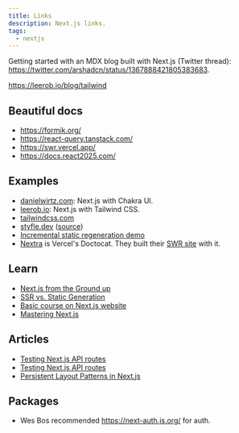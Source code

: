 ```yaml
---
title: Links
description: Next.js links.
tags:
  - nextjs
---
```


Getting started with an MDX blog built with Next.js (Twitter thread):
https://twitter.com/arshadcn/status/1367888421805383683.

https://leerob.io/blog/tailwind

## Beautiful docs

- https://formik.org/
- https://react-query.tanstack.com/
- https://swr.vercel.app/
- https://docs.react2025.com/

## Examples

- [danielwirtz.com](https://danielwirtz.com/): Next.js with Chakra UI.
- [leerob.io](https://leerob.io/): Next.js with Tailwind CSS.
- [tailwindcss.com](https://tailwindcss.com/)
- [styfle.dev](https://styfle.dev/)
  ([source](https://github.com/styfle/styfle.dev))
- [Incremental static regeneration demo](https://reactions-demo.now.sh/)
- [Nextra](https://github.com/shuding/nextra) is Vercel's Doctocat. They built
  their [SWR site](https://github.com/vercel/swr-site) with it.

## Learn

- [Next.js from the Ground up](https://explorers.netlify.com/learn/nextjs)
- [SSR vs. Static Generation](https://vercel.com/blog/nextjs-server-side-rendering-vs-static-generation)
- [Basic course on Next.js website](https://nextjs.org/learn/)
- [Mastering Next.js](https://masteringnextjs.com/)

## Articles

- [Testing Next.js API routes](https://www.metamas.com/testing-nextjs-api-routes)
- [Testing Next.js API routes](https://dev.to/metamas/testing-next-js-api-routes-55g3)
- [Persistent Layout Patterns in Next.js](https://adamwathan.me/2019/10/17/persistent-layout-patterns-in-nextjs/)

## Packages

- Wes Bos recommended https://next-auth.js.org/ for auth.
